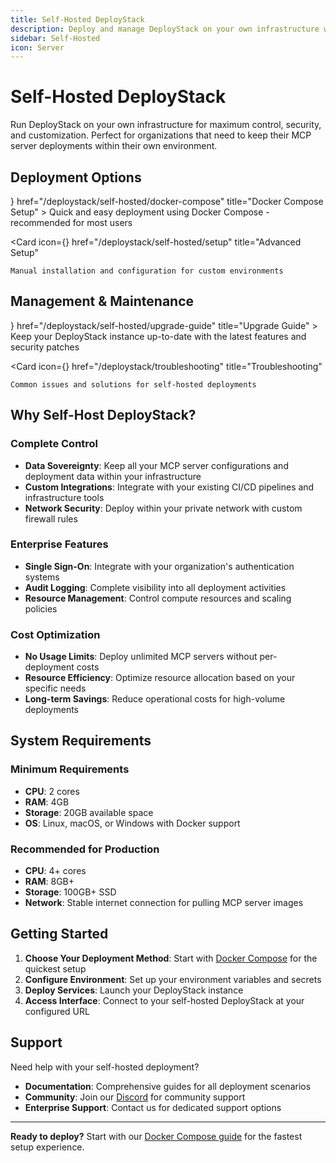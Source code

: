 ```yaml
---
title: Self-Hosted DeployStack
description: Deploy and manage DeployStack on your own infrastructure with complete control and customization.
sidebar: Self-Hosted
icon: Server
---
```



# Self-Hosted DeployStack

Run DeployStack on your own infrastructure for maximum control, security, and customization. Perfect for organizations that need to keep their MCP server deployments within their own environment.

## Deployment Options

<Cards>
  <Card 
    icon={<Server />} 
    href="/deploystack/self-hosted/docker-compose" 
    title="Docker Compose Setup"
  >
    Quick and easy deployment using Docker Compose - recommended for most users
  </Card>
  
  <Card 
    icon={<Settings />} 
    href="/deploystack/self-hosted/setup" 
    title="Advanced Setup"
  >
    Manual installation and configuration for custom environments
  </Card>
</Cards>

## Management & Maintenance

<Cards>
  <Card 
    icon={<ArrowUp />} 
    href="/deploystack/self-hosted/upgrade-guide" 
    title="Upgrade Guide"
  >
    Keep your DeployStack instance up-to-date with the latest features and security patches
  </Card>
  
  <Card 
    icon={<Wrench />} 
    href="/deploystack/troubleshooting" 
    title="Troubleshooting"
  >
    Common issues and solutions for self-hosted deployments
  </Card>
</Cards>

## Why Self-Host DeployStack?

### Complete Control
- **Data Sovereignty**: Keep all your MCP server configurations and deployment data within your infrastructure
- **Custom Integrations**: Integrate with your existing CI/CD pipelines and infrastructure tools
- **Network Security**: Deploy within your private network with custom firewall rules

### Enterprise Features
- **Single Sign-On**: Integrate with your organization's authentication systems
- **Audit Logging**: Complete visibility into all deployment activities
- **Resource Management**: Control compute resources and scaling policies

### Cost Optimization
- **No Usage Limits**: Deploy unlimited MCP servers without per-deployment costs
- **Resource Efficiency**: Optimize resource allocation based on your specific needs
- **Long-term Savings**: Reduce operational costs for high-volume deployments

## System Requirements

### Minimum Requirements
- **CPU**: 2 cores
- **RAM**: 4GB
- **Storage**: 20GB available space
- **OS**: Linux, macOS, or Windows with Docker support

### Recommended for Production
- **CPU**: 4+ cores
- **RAM**: 8GB+
- **Storage**: 100GB+ SSD
- **Network**: Stable internet connection for pulling MCP server images

## Getting Started

1. **Choose Your Deployment Method**: Start with [Docker Compose](/deploystack/self-hosted/docker-compose) for the quickest setup
2. **Configure Environment**: Set up your environment variables and secrets
3. **Deploy Services**: Launch your DeployStack instance
4. **Access Interface**: Connect to your self-hosted DeployStack at your configured URL

## Support

Need help with your self-hosted deployment?

- **Documentation**: Comprehensive guides for all deployment scenarios
- **Community**: Join our [Discord](https://discord.gg/UjFWwByB) for community support
- **Enterprise Support**: Contact us for dedicated support options

---

**Ready to deploy?** Start with our [Docker Compose guide](/deploystack/self-hosted/docker-compose) for the fastest setup experience.
